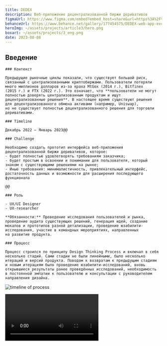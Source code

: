 ```yaml
---
title: DEDEX
description: Веб-приложение децентрализованной биржи деривативов
figmaUrl: https://www.figma.com/embed?embed_host=share&url=https%3A%2F%2Fwww.figma.com%2Fproto%2FZyzeLE6ZElWwqqXFnnYKDZ%2FDEDEX%3Fpage-id%3D344%253A9094%26type%3Ddesign%26node-id%3D502-10470%26viewport%3D1603%252C-48541%252C2.01%26t%3DwKGT70X82ZJhS6as-1%26scaling%3Dmin-zoom%26starting-point-node-id%3D502%253A10470%26mode%3Ddesign
behanceUrl: https://www.behance.net/gallery/177454575/DEDEX-web-app-exchange
heroImg: ~/assets/projects/article3/hero.png
boxart: ~/assets/projects/3_eng.png
date: 2023-08-08
---
```




## Введение

<Columns>

    ### Контекст

    Предыдущие рыночные циклы показали, что существует большой риск, связанный с централизованными криптобиржами. Пользователи потеряли много миллионов долларов из-за краха MtGox (2014 г.), Bitfinex (2015 г.) и FTX (2022 г.). Это означает, что **пользователи не могут полностью доверять централизованным продуктам и ищут децентрализованные решения**. В настоящее время существуют решения для децентрализованного обмена активами (например, Uniswap), но не существует полностью децентрализованного решения для торговли деривативами.

    ### Timeline

    Декабрь 2022 – Январь 2023@@

    ### Challenge

    Необходимо создать прототип интерфейса веб-приложения децентрализованной биржи деривативов, которое: 
    - будет полностью удовлетворять требованиям заказчика; 
    - будет простым в освоении и понимании для пользователя, который знаком с существующими решениями на рынке; 
    - Иные требования: минималистичность, привлекательный интерфейс, достаточность данных и возможности для расширения последующего функционала

    @@

    ### Роль

    - UX/UI Designer
    - UX-researcher

    **Обязанности:** Проведение исследования пользователей и рынка, проведение аудита существующих решений, генерация идей, создание мокапов и прототипов разной детализации, проведение юзабилити-исследования, участие в командных мероприятиях, направленных на развитие продукта.

    ### Процесс

    Процесс строился по принципу Design Thinking Process и включал в себя несколько стадий. Сами стадии не были линейными, было несколько итераций и версий продукта. Поводом к возвратам к предыдущим стадиям и новым итерациям было проведение юзабилити-исследований, вновь открывшиеся результаты ранее проведённых исследований, необходимость в постоянной эмпатии к пользователю и консультации с руководителем направления дизайна.

</Columns>

![timeline of process](~/assets/projects/article3/process.png)

<Video src={MyVideo}/>

## Research

Так как я не был знаком с тонкостями криптовалютного функционирования, я **провёл серию консультаций со специалистом в отрасли**. По результатам было принято решение провести **исследование пользователей,** изучить существующие решения (включая прямых и непрямых конкурентов) и понять паттерны, используемые в этой сфере.

### User research

Проблема деятельности всего стартапа уже была сформулирована и валидирована. Я сам захотел общаться с пользователями, чтобы получить данные для формулирования дизайн-гипотез. Я **провёл качественное исследование** (интервью) в сочетании с **количественным** (опрос), чтобы понять, какие приложения используют пользователи, с какими проблемами они сталкиваются и что для них важно в криптовалютных приложениях.

![timeline of process](~/assets/projects/article3/empathy_map_rus.png)

### Исследование рынка

Для понимания трендов и практик в этой сфере, я изучил исследования, проведённые стартапом на более ранних этапах, а также другие важные исследования в области финансов и криптовалютных организаций. Я также **лично опробовал приложения непрямых конкурентов** (Binance, Okx, Bybit, DYDX, Perpetual Protocol, DerivaDEX), так как прямых конкурентов на рынке не существует.

### Инсайты

- Основным фактором, влияющим на выбор того или иного конкурента, являются **его конкурентные преимущества и возможность экономии на комиссиях**. Дизайн упоминается респондентами как решающий фактор лишь в 21% случаев, но это не означает, что дизайн не важен. Это указывает на то, что для большинства пользователей дизайн приложений либо помогает, либо не мешает достижению целей.
- **58% предпочитают тёмную тему**, 32% не имеют предпочтений, и только 10% предпочитают светлую тему. 
- Среди сравниваемых конкурентов лучшие приложения используют **максимально контрастные оттенки и монохромные решения** (в основном синий и темно-синий), часто с градиентами для акцентных оттенков. 
- Использование системы навигации для дашбордов — тренд рынка, и чёткая система влияет на улучшение пользовательского опыта (UX).

![timeline of process](~/assets/projects/article3/insights_rus.png)

## Define

### Personas

![timeline of process](~/assets/projects/article3/Persona_1_rus.png)

![timeline of process](~/assets/projects/article3/Persona_2_rus.png)

## Ideate

### Information Architecture

Чтобы лучше понять структуру, мной была разработана Information Architecture (IA)

![timeline of process](~/assets/projects/article3/IA.png)

### Sketching & Digital wireframes

Несмотря на то, что наши персоны предпочли бы пользоваться мобильной версией веб-приложения, я использовал **принцип Progressive Enhancement**, который заключается в том, что веб-приложение или сайт сначала разрабатывается с учётом полной функциональности для десктопных устройств, а затем постепенно улучшается и адаптируется для мобильных устройств и более мелких экранов. Это обеспечивает наилучший пользовательский опыт на всех типах устройств, так как функциональность и визуальное представление могут быть оптимизированы для каждого экрана.
<br></br>
Ниже вы можете увидеть, как изменялся и эволюционировал внешний вид приложения.

![timeline of process](~/assets/projects/article3/sketch_1.png)

![timeline of process](~/assets/projects/article3/sketch_2.png)

### Ideate UI

После того как UX в общих чертах был понятен, основываясь на всестороннем анализе приложений сферы, необходимо было решить вопросы калористики, типографики, иконографики, лейаута и графики. Важной деталью было **не принимать слишком сложных дизайнерских решений, реализация которых потребовала бы затрату слишком больших ресурсов разработки.** Нужно было создать интерфейс, который:
<br></br>

- прост и минималистичен,
- незаметен (не перетягивает на себя одеяло, а лишь способствует качественному функционалу),
- дешёв в разработке,
- удобен для пользователя.
<br></br>

Графику в целях упрощения и стандартизации приложения было решено не использовать. Лейаут был выполнен в системе дашборда, так как его удобство подтвердилось ранее проведёнными исследованиями.\
\
Тёмная тема также не вызывала сомнений как приоритетная. Касательно цвета, в финале вышли два решения: оба базировались на темно-синем фоне, а отличались они акцентным оттенком. Первый был чисто жёлтый (символизировал идею комплиментарной цветовой схемы), второй — градиент фиолетового (олицетворял трендовый в сфере оттенок).\
\
После зарисовки нескольких мокапов было **проведено коридорное исследование**, в котором приоритет был отдан второму варианту. Как бонус, мы получили возможность более гармоничного использования белого цвета как второго акцентного. Единственное, нужно было поработать с оттенком, чтобы добиться максимальной контрастности в угоду большей доступности. (Все же первые версии были сине-жёлтые)

![timeline of process](~/assets/projects/article3/ideate.png)

Чтобы весь интерфейс олицетворял **дружелюбие и безопасность для пользователя**, а также **цифровизацию и новаторский вайб**, было предложено поместить элементы интерфейса на плашки с довольно большим скруглением. Также была подчёркнута иерархичность, порядок и компактность приложения, так чтобы большинство интерфейса помещалось на один экран десктопного экрана.

![timeline of process](~/assets/projects/article3/ideate_2.png)

Шрифтовая пара «Outfit» + «Manrope» показалась мне очень хорошо отражающей ту психологию бренда, которую мы хотели передать. Оба гротеска, но выглядят по‑разному. Мягкий и геометрический «Outfit» хорошо выглядит на крупных гарнитурах и передаёт дружелюбие, использовался как акцентный шрифт. «Manrope», строгий, использовался для bodytext и шрифта кнопок, и символизировал свою серьёзность и важность, финансовый характер приложения.

![timeline of process](~/assets/projects/article3/ideate_3.png)

## Prototype

Потом из имеющихся экранов я создал прототип, но он был довольно далёк от финальной версии, так как близится стадия тестирования, и мы проводили несколько итераций тестирования нашего прототипа продукта на пользователях и несколько итераций поиска найденных ошибок. Сами вы сможете попробовать прототип, когда мы поработаем над вопросами, которые встали перед нами на следующем этапе.

![timeline of process](~/assets/projects/article3/prototype_plan.png)

## Test

На данном этапе хотелось бы поделиться проблемами, которые возникли при проведении юзабилити-тестирования. Много мелких деталей менялось в процессе юзабилити-исследования. **Обсудим некоторые из них.**

### Проблемы

<Columns>

Все приложение строится по принципу: часть экрана (1/3) - панель управления счетами (vaults), и остальная часть — панель самого счета
В приложении есть три сущности (в роли которых может выступать пользователь): Trader (T), Market Maker (MM) и Liquidator (L). Они разные по степени использования пользователями: первой вкладкой пользуются примерно 82%, второй — 15%, а третьей — 3%.
<br></br>
**Первым решением**, которое приходит на ум, является разложить три раздела с выбором участника на боковой вертикальной панели вместе с соответствующими атрибутами каждого участника. **Но есть проблема:** T и MM имеют счета внутри, а L — нет. Соответственно, сама L должна стать разделом. Однако это нарушит их равноправие: T и MM станут заголовками, а L — кнопкой. Пришло решение преобразовать T и MM в табы.

@@

**Следующей проблемой** становится то, как выделить кнопку L, чтобы она была достаточно заметной, хотя места кажется не хватает. После долгих размышлений пришло решение: выровнять три раздела в зависимости от наименования участника в хедере и оставить боковую панель видимой при нахождении в разделах T и MM. При нахождении в разделе L панель пропадает, освобождая место для контента этого раздела.

</Columns>

![timeline of process](~/assets/projects/article3/versions_1.png)

При уменьшении ширины экрана, панель управления счетами, о которой идёт речь выше, скрывается и становится доступной через открывающееся меню справа после дополнительного нажатия на кнопку триггер. Однако это **решение оказалось неудачным** по нескольким причинам:
<br></br>
- непривычная форма кнопки-триггера,
- неочевидность того, что это триггер,
- неудачное расположение кнопки-триггера.
<br></br>
Предложено решение: сделать кнопку-триггер в форме окружности, в правом нижнем углу, в постоянном положении, на комфортном расстоянии от базового положения большого пальца. Кнопка закрытия раскрывающейся панели находится на том же месте, где и кнопка открытия. В связи с этим возникла проблема расположения кнопки открытия нового счета, которая, в соответствии с принципами консистентности, находилась там же. **Решение этой проблемы видится в расположении кнопки на том же уровне, но в форме квадрата, как на видео.**
<br></br>
<Video src={MyVideo2}/>

Некоторые элементы интерфейса менялись незначительно, и обо всех изменениях рассказывать не вижу смысла. Но о одном элементе все же упомяну. **Первая версия графика** была крайне неинформативной. **Во второй версии** были добавлены следующие детали:
<br></br>
1. Акценты на оси «Цена»,
2. Функционал формата отображения графика,
3. При наведении на график цена на выбранный момент времени отображается графическим указателем и числовым значением с указанием даты.
<br></br>
Для улучшения пользовательского опыта был изменён внешний вид табов с выбором периода просмотра, чтобы сделать их более заметными и понятными в выбранном состоянии. Теперь центральный элемент панели счета (Vault) приносит больше пользы. В дальнейшем проводились менее капитальные изменения этого элемента. Комментарии, думаю, излишни.

![timeline of process](~/assets/projects/article3/versions_2.png)

<Columns>

![timeline of process](~/assets/projects/article3/success.png)

@@

### Как мы измеряли успех?

Так как интерфейс в целом не сложный, и в нем нет огромного функционала, сложностью которого было бы уместить на ограниченном пространстве множество деталей интерфейса, не слишком целесообразно замерять время достижения результата. В моем случае сложность заключалась в расстановке приоритета между имеющимися деталями интерфейса.
<br></br>
Поэтому **мы замеряли процент правильного первого клика**. Таким преимуществом решения через дашборды стало то, что до любого действия можно добраться максимум за два клика.
</Columns>

Вторая и третья метрики **System Usability Scale (SUS)** и **Net Promoter Score (NPS)** традиционно были выбраны субъективные. Таким образом, на первой версии процент правильного первого клика был в районе **73%**, на последней итерации удалось достичь показателей **91%**. SUS изменился **с 57,5% до 82,5%**, а NPS **с 59 до 67.** Невысокий рост объясняется эффектом высокой базы из-за уникального ценностного предложения, трудно было поднять этот показатель ещё выше.


### Try to use current version

<Figma src="https://www.figma.com/embed?embed_host=share&url=https%3A%2F%2Fwww.figma.com%2Fproto%2FZyzeLE6ZElWwqqXFnnYKDZ%2FDEDEX%3Fpage-id%3D182%253A1925%26type%3Ddesign%26node-id%3D313-36680%26viewport%3D-213%252C-924%252C0.19%26t%3DwARMR503hN6b89ve-1%26scaling%3Dscale-down%26starting-point-node-id%3D313%253A36680%26mode%3Ddesign" />

### Skills

Software: Figma, Adobe Photoshop

<Columns>

- Prototyping
- Wireframing
- UX/UI design
- Personas
- Mobile web-app interface

@@

- User centred aproach
- Design Thinking Process
- Competitive Audit
- User Research

@@

- Usability testing
- Sketching
- Informational Architecture

</Columns>

<Columns>

### Мои выводы

Мне понравилось работать над этим проектом. Получилось снова пройти путь от идеи до реализации одного из IT-продуктов в перспективном и динамично развивающемся направлении. Удалось узнать много нового для себя в сфере сложных финансовых инструментов, пообщаться со специалистами и проникнуться эмпатией к пользователям — людям, с которыми не встречаешься каждый день в обыденной жизни.
<br></br>
В этом заключалась и **сложность проекта**: работать над тем, что не до конца понимаешь, проявлять эмпатию к людям, которых раньше никогда не встречал. Работа в быстром режиме, когда нужно совмещать несколько процессов одновременно и быстро учиться новому, усложняла задачу. И, как мне кажется, **нужно чаще выходить из зоны комфорта**, чтобы продолжать расширять свои компетенции и развиваться как специалисту.

@@

### Что дальше?

Мы будем продолжать работать над улучшениями. На момент публикации данного кейса работа передана на стадию разработки, и я **продолжаю консультировать разработчиков по возникающим вопросам**. Возможно, когда вы читаете это, приложение уже выпущено и работает. 
<br></br>
Не стоит забывать, что это лишь первая рабочая версия прототипа, предназначенная для презентации перед инвесторами с целью получения финансирования. Если все пойдёт, как ожидается, мы будем продолжать работать над улучшением приложения.

</Columns>